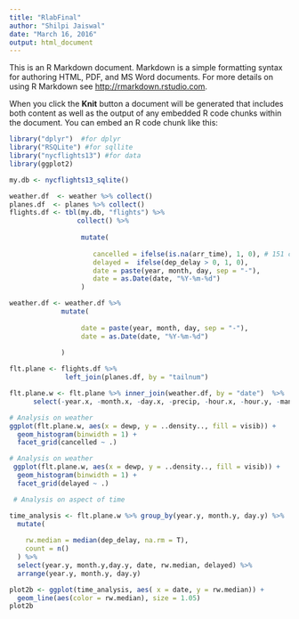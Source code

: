 ```yaml
---
title: "RlabFinal"
author: "Shilpi Jaiswal"
date: "March 16, 2016"
output: html_document
---
```


This is an R Markdown document. Markdown is a simple formatting syntax for authoring HTML, PDF, and MS Word documents. For more details on using R Markdown see <http://rmarkdown.rstudio.com>.

When you click the **Knit** button a document will be generated that includes both content as well as the output of any embedded R code chunks within the document. You can embed an R code chunk like this:

```r

library("dplyr")  #for dplyr
library("RSQLite") #for sqllite
library("nycflights13") #for data
library(ggplot2)

my.db <- nycflights13_sqlite()

```

```r

weather.df  <- weather %>% collect()
planes.df  <- planes %>% collect()
flights.df <- tbl(my.db, "flights") %>% 
                 collect() %>%
                 
                  mutate(
                       
                     cancelled = ifelse(is.na(arr_time), 1, 0), # 151 cancellations
                     delayed =  ifelse(dep_delay > 0, 1, 0),
                     date = paste(year, month, day, sep = "-"),
                     date = as.Date(date, "%Y-%m-%d")
                  )

```


```r

weather.df <- weather.df %>%
             mutate(
                  
                  date = paste(year, month, day, sep = "-"),
                  date = as.Date(date, "%Y-%m-%d")
   
             )
```


```r

flt.plane <- flights.df %>% 
              left_join(planes.df, by = "tailnum")

flt.plane.w <- flt.plane %>% inner_join(weather.df, by = "date")  %>% 
      select(-year.x, -month.x, -day.x, -precip, -hour.x, -hour.y, -manufacturer,-type, -speed)

```


```r
# Analysis on weather
ggplot(flt.plane.w, aes(x = dewp, y = ..density.., fill = visib)) + 
  geom_histogram(binwidth = 1) +
  facet_grid(cancelled ~ .)

```


```r
# Analysis on weather
 ggplot(flt.plane.w, aes(x = dewp, y = ..density.., fill = visib)) + 
  geom_histogram(binwidth = 1) +
  facet_grid(delayed ~ .)

```



```r

 # Analysis on aspect of time

time_analysis <- flt.plane.w %>% group_by(year.y, month.y, day.y) %>%
  mutate(
    
    rw.median = median(dep_delay, na.rm = T),
    count = n()
  ) %>% 
  select(year.y, month.y,day.y, date, rw.median, delayed) %>%
  arrange(year.y, month.y, day.y)

```


```r

plot2b <- ggplot(time_analysis, aes( x = date, y = rw.median)) + 
  geom_line(aes(color = rw.median), size = 1.05)
plot2b

```